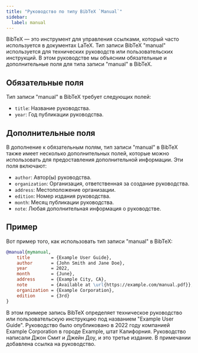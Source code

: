```yaml
---
title: "Руководство по типу BibTeX `Manual`"
sidebar:
  label: manual
---
```



BibTeX — это инструмент для управления ссылками, который часто используется в документах LaTeX. Тип записи BibTeX "manual" используется для технических руководств или пользовательских инструкций. В этом руководстве мы объясним обязательные и дополнительные поля для типа записи "manual" в BibTeX.

<CiteDrive/>

## Обязательные поля

Тип записи "manual" в BibTeX требует следующих полей:

-   `title`: Название руководства.
-   `year`: Год публикации руководства.

## Дополнительные поля

В дополнение к обязательным полям, тип записи "manual" в BibTeX также имеет несколько дополнительных полей, которые можно использовать для предоставления дополнительной информации. Эти поля включают:

-   `author`: Автор(ы) руководства.
-   `organization`: Организация, ответственная за создание руководства.
-   `address`: Местоположение организации.
-   `edition`: Номер издания руководства.
-   `month`: Месяц публикации руководства.
-   `note`: Любая дополнительная информация о руководстве.

## Пример

Вот пример того, как использовать тип записи "manual" в BibTeX:

```bibtex
@manual{mymanual,
	title        = {Example User Guide},
	author       = {John Smith and Jane Doe},
	year         = 2022,
	month        = {June},
	address      = {Example City, CA},
	note         = {Available at \url{https://example.com/manual.pdf}},
	organization = {Example Corporation},
	edition      = {3rd}
}
```

В этом примере запись BibTeX определяет техническое руководство или пользовательскую инструкцию под названием "Example User Guide". Руководство было опубликовано в 2022 году компанией Example Corporation в городе Example, штат Калифорния. Руководство написали Джон Смит и Джейн Доу, и это третье издание. В примечании добавлена ссылка на руководство.
